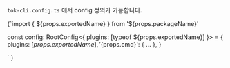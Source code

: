 

`tok-cli.config.ts` 에서 config 정의가 가능합니다.<br/>

<CodeBlock language="ts" title="tokript.config.ts">
{`import { ${props.exportedName} } from '${props.packageName}'

const config: RootConfig<{
  plugins: [typeof ${props.exportedName}]
}> = {
  plugins: [${props.exportedName}],
  '${props.cmd}': {
    ...
  },
}

`
}
</CodeBlock>

